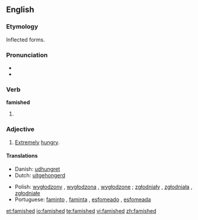 ==English==

===Etymology===
Inflected forms.

===Pronunciation===
* {{IPA|/ˈfæmɪʃt/}}
* {{audio|en-us-famished.ogg|Audio (US)}}

===Verb===
'''famished'''

# {{past participle of|[[famish]]}}

===Adjective===
{{en-adj}}

# [[extremely|Extremely]] [[hungry]].

====Translations====
{{trans-top|extremely hungry}}
* Danish: [[udhungret]]
* Dutch: [[uitgehongerd]]
{{trans-mid}}
* Polish: [[wygłodzony]] {{m}}, [[wygłodzona]] {{f}}, [[wygłodzone]] {{n}} ; [[zgłodniały]] {{m}}, [[zgłodniała]] {{f}}, [[zgłodniałe]] {{n}}
* Portuguese: [[faminto]] {{m}}, [[faminta]] {{f}}, [[esfomeado]] {{m}}, [[esfomeada]] {{f}}
{{trans-bottom}}

[[et:famished]]
[[io:famished]]
[[te:famished]]
[[vi:famished]]
[[zh:famished]]